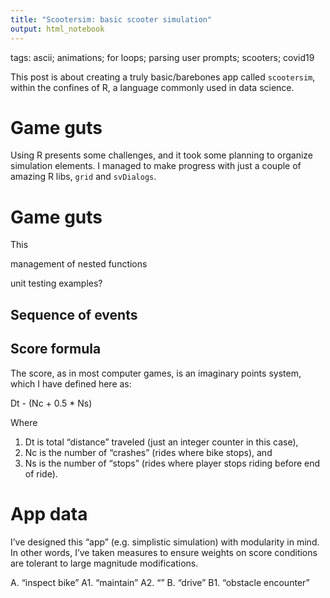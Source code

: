 ```yaml
---
title: "Scootersim: basic scooter simulation"
output: html_notebook
---
```


tags: ascii; animations; for loops; parsing user prompts; scooters; covid19

This post is about creating a truly basic/barebones app called `scootersim`, within the confines of R, a language commonly used in data science. 

# Game guts

Using R presents some challenges, and it took some planning to organize simulation elements. I managed to make progress with just a couple of amazing R libs, `grid` and `svDialogs`.

# Game guts

This 

management of nested functions

unit testing examples?



## Sequence of events

## Score formula

The score, as in most computer games, is an imaginary points system, which I have defined here as:

Dt - (Nc + 0.5 * Ns)

Where 

1. Dt is total "distance" traveled (just an integer counter in this case), 
2. Nc is the number of "crashes" (rides where bike stops), and 
3. Ns is the number of "stops" (rides where player stops riding before end of ride).

# App data

I've designed this "app" (e.g. simplistic simulation) with modularity in mind. In other words, I've taken measures to ensure weights on score conditions are tolerant to large magnitude modifications.







A. "inspect bike"
A1. "maintain"
A2. ""
B. "drive"
B1. "obstacle encounter"


